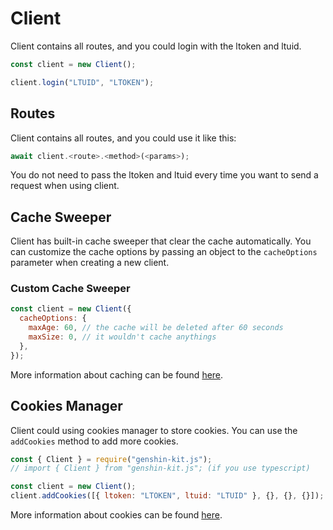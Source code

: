 
# Client

Client contains all routes, and you could login with the ltoken and ltuid.

```ts
const client = new Client();

client.login("LTUID", "LTOKEN");
```

## Routes

Client contains all routes, and you could use it like this:
```ts
await client.<route>.<method>(<params>);
```
<Callout>
  You do not need to pass the ltoken and ltuid every time you want to send a request when using client.
</Callout>

## Cache Sweeper

Client has built-in cache sweeper that clear the cache automatically. You can customize the cache options by passing an object to the `cacheOptions` parameter when creating a new client.
### Custom Cache Sweeper

```javascript
const client = new Client({
  cacheOptions: {
    maxAge: 60, // the cache will be deleted after 60 seconds
    maxSize: 0, // it wouldn't cache anythings
  },
});
```

More information about caching can be found [here](/cache.mdx).

## Cookies Manager

Client could using cookies manager to store cookies. You can use the `addCookies` method to add more cookies.

```javascript
const { Client } = require("genshin-kit.js");
// import { Client } from "genshin-kit.js"; (if you use typescript)

const client = new Client();
client.addCookies([{ ltoken: "LTOKEN", ltuid: "LTUID" }, {}, {}, {}]);
```

More information about cookies can be found [here](/cookies.mdx).
